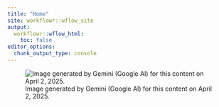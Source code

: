 ```yaml
---
title: "Home"
site: workflowr::wflow_site
output:
  workflowr::wflow_html:
    toc: false
editor_options:
  chunk_output_type: console
---
```


![Image generated by Gemini (Google AI) for this content on April 2, 2025.](assets/cover.jpeg)
